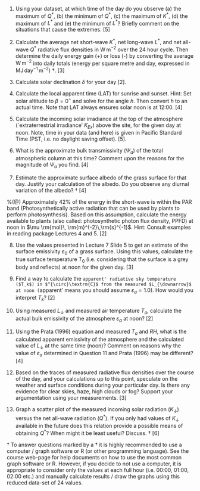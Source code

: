 
(@) Using your dataset, at which time of the day do you observe (a) the maximum of $Q^{\ast}$, (b) the minimum of $Q^{\ast}$, (c) the maximum of $K^{\ast}$, (d) the maximum of $L^{\ast}$ and (e) the minimum of $L^{\ast}$? Briefly comment on the situations that cause the extremes. [5]

(@) Calculate the average net short-wave $K^{\ast}$, net long-wave $L^{\ast}$, and net all-wave $Q^{\ast}$ radiative flux densities in $\textrm{W}\,\textrm{m}^{-2}$ over the 24 hour cycle. Then determine the daily energy gain (+) or loss (-) by converting the average $\textrm{W}\,\textrm{m}^{-2}$ into daily totals (energy per square metre and day, expressed in $\textrm{MJ}\,\textrm{day}^{-1}\,\textrm{m}^{-2})$ $\dagger$. [3]

(@) Calculate solar declination $\delta$ for your day [2].

(@) Calculate the local apparent time (LAT) for sunrise and sunset. Hint: Set solar altitude to $\beta = 0^{\circ}$ and solve for the angle $h$. Then convert $h$ to an actual time. Note that LAT always ensures solar noon is at 12:00. [4]

(@) Calculate the incoming solar irradiance at the top of the atmosphere (`extraterrestrial irradiance' $K_{Ex}$) above the site, for the given day at noon. Note, time in your data (and here) is given in Pacific Standard Time (PST, i.e. no daylight saving offset). [5].

(@) What is the approximate bulk transmissivity ($\Psi_a$) of the total atmospheric column at this time? Comment upon the reasons for the magnitude of $\Psi_a$ you find. [4]

(@) Estimate the approximate surface albedo of the grass surface for that day. Justify your calculation of the albedo. Do you observe any diurnal variation of the albedo? $\dagger$ [4]

%(@) Approximately 42\% of the energy in the short-wave is within the PAR band (Photosynthetically active radiation that can be used by plants to perform photosynthesis). Based on this assumption, calculate the energy available to plants (also called: photosynthetic photon flux density, PPFD) at noon in $\mu \rm{mol}\, \rm{m}^{-2}\,\rm{s}^{-1}$. Hint: Consult examples in reading package Lectures 4 and 5. [2]

(@) Use the values presented in Lecture 7 Slide 5 to get an estimate of the surface emissivity $\varepsilon_{0}$ of a grass surface. Using this values, calculate the true surface temperature $T_0$ (i.e. considering that the surface is a grey body and reflects) at noon for the given day. [3]

(@) Find a way to calculate the `apparent' radiative sky temperature ($T_k$) in $^{\circ}\textrm{C}$ from the measured $L_{\downarrow}$ at noon (`apparent' means you should assume $\varepsilon_{a} = 1.0$). How would you interpret $T_k$? [2]

(@) Using measured $L_{\downarrow}$ and measured air temperature $T_a$, calculate the actual bulk emissivity of the atmosphere $\varepsilon_{a}$ at noon? [2]

(@) Using the Prata (1996) equation and measured $T_a$ and $RH$, what is the calculated apparent emissivity of the atmosphere and the calculated value of $L_{\downarrow}$ at the same time (noon)? Comment on reasons why the value of $\varepsilon_a$ determined in Question 11 and Prata (1996) may be different? [4]

(@) Based on the traces of measured radiative flux densities over the course of the day, and your calculations up to this point, speculate on the weather and surface conditions during your particular day. Is there any evidence for clear skies, haze, high clouds or fog? Support your argumentation using your measurements. [3]

(@) Graph a scatter plot of the measured incoming solar radiation ($K_{\downarrow}$) versus the net all-wave radiation ($Q^{\ast}$). If you only had values of $K_{\downarrow}$ available in the future does this relation provide a possible means of obtaining $Q^{\ast}$? When might it be least useful? Discuss. $\dagger$ [6]

$\dagger$ To answer questions marked by a $\dagger$ it is highly recommended to use a computer / graph software or R (or other programming language). See the course web-page for help documents on how to use the most common graph software or R. However, if you decide to not use a computer, it is appropriate to consider only the values at each full hour (i.e. 00:00, 01:00, 02:00 etc.) and manually calculate results / draw the graphs using this reduced data-set of 24 values.
